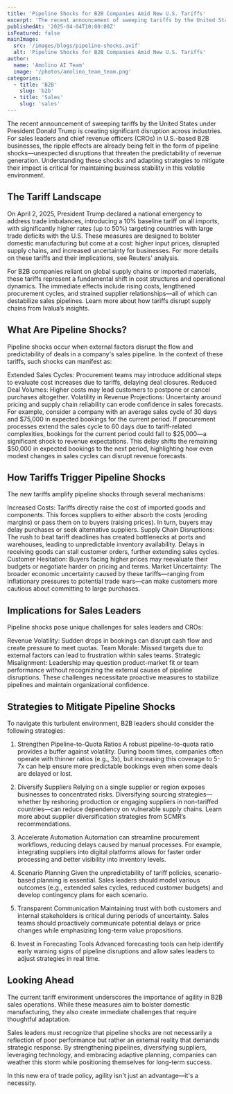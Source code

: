 ```yaml
---
title: 'Pipeline Shocks for B2B Companies Amid New U.S. Tariffs'
excerpt: 'The recent announcement of sweeping tariffs by the United States under President Donald Trump is creating significant disruption across industries. For sales leaders and chief revenue officers (CROs) in U.S.-based B2B businesses, the ripple effects are already being felt in the form of pipeline shocks—unexpected disruptions that threaten the predictability of revenue generation. Understanding these shocks and adapting strategies to mitigate their impact is critical for maintaining business stability in this volatile environment.'
publishedAt: '2025-04-04T10:00:00Z'
isFeatured: false
mainImage:
  src: '/images/blogs/pipeline-shocks.avif'
  alt: 'Pipeline Shocks for B2B Companies Amid New U.S. Tariffs'
author:
  name: 'Amolino AI Team'
  image: '/photos/amolino_team_team.png'
categories:
  - title: 'B2B'
    slug: 'b2b'
  - title: 'Sales'
    slug: 'sales'
---
```

The recent announcement of sweeping tariffs by the United States under President Donald Trump is creating significant disruption across industries. For sales leaders and chief revenue officers (CROs) in U.S.-based B2B businesses, the ripple effects are already being felt in the form of pipeline shocks—unexpected disruptions that threaten the predictability of revenue generation. Understanding these shocks and adapting strategies to mitigate their impact is critical for maintaining business stability in this volatile environment.

## The Tariff Landscape

On April 2, 2025, President Trump declared a national emergency to address trade imbalances, introducing a 10% baseline tariff on all imports, with significantly higher rates (up to 50%) targeting countries with large trade deficits with the U.S. These measures are designed to bolster domestic manufacturing but come at a cost: higher input prices, disrupted supply chains, and increased uncertainty for businesses. For more details on these tariffs and their implications, see Reuters' analysis.

For B2B companies reliant on global supply chains or imported materials, these tariffs represent a fundamental shift in cost structures and operational dynamics. The immediate effects include rising costs, lengthened procurement cycles, and strained supplier relationships—all of which can destabilize sales pipelines. Learn more about how tariffs disrupt supply chains from Ivalua’s insights.

## What Are Pipeline Shocks?

Pipeline shocks occur when external factors disrupt the flow and predictability of deals in a company's sales pipeline. In the context of these tariffs, such shocks can manifest as:

Extended Sales Cycles: Procurement teams may introduce additional steps to evaluate cost increases due to tariffs, delaying deal closures.
Reduced Deal Volumes: Higher costs may lead customers to postpone or cancel purchases altogether.
Volatility in Revenue Projections: Uncertainty around pricing and supply chain reliability can erode confidence in sales forecasts.
For example, consider a company with an average sales cycle of 30 days and $75,000 in expected bookings for the current period. If procurement processes extend the sales cycle to 60 days due to tariff-related complexities, bookings for the current period could fall to $25,000—a significant shock to revenue expectations. This delay shifts the remaining $50,000 in expected bookings to the next period, highlighting how even modest changes in sales cycles can disrupt revenue forecasts.

## How Tariffs Trigger Pipeline Shocks

The new tariffs amplify pipeline shocks through several mechanisms:

Increased Costs: Tariffs directly raise the cost of imported goods and components. This forces suppliers to either absorb the costs (eroding margins) or pass them on to buyers (raising prices). In turn, buyers may delay purchases or seek alternative suppliers.
Supply Chain Disruptions: The rush to beat tariff deadlines has created bottlenecks at ports and warehouses, leading to unpredictable inventory availability. Delays in receiving goods can stall customer orders, further extending sales cycles.
Customer Hesitation: Buyers facing higher prices may reevaluate their budgets or negotiate harder on pricing and terms.
Market Uncertainty: The broader economic uncertainty caused by these tariffs—ranging from inflationary pressures to potential trade wars—can make customers more cautious about committing to large purchases.

## Implications for Sales Leaders

Pipeline shocks pose unique challenges for sales leaders and CROs:

Revenue Volatility: Sudden drops in bookings can disrupt cash flow and create pressure to meet quotas.
Team Morale: Missed targets due to external factors can lead to frustration within sales teams.
Strategic Misalignment: Leadership may question product-market fit or team performance without recognizing the external causes of pipeline disruptions.
These challenges necessitate proactive measures to stabilize pipelines and maintain organizational confidence.

## Strategies to Mitigate Pipeline Shocks

To navigate this turbulent environment, B2B leaders should consider the following strategies:

1. Strengthen Pipeline-to-Quota Ratios
A robust pipeline-to-quota ratio provides a buffer against volatility. During boom times, companies often operate with thinner ratios (e.g., 3x), but increasing this coverage to 5-7x can help ensure more predictable bookings even when some deals are delayed or lost.

2. Diversify Suppliers
Relying on a single supplier or region exposes businesses to concentrated risks. Diversifying sourcing strategies—whether by reshoring production or engaging suppliers in non-tariffed countries—can reduce dependency on vulnerable supply chains. Learn more about supplier diversification strategies from SCMR’s recommendations.

3. Accelerate Automation
Automation can streamline procurement workflows, reducing delays caused by manual processes. For example, integrating suppliers into digital platforms allows for faster order processing and better visibility into inventory levels.

4. Scenario Planning
Given the unpredictability of tariff policies, scenario-based planning is essential. Sales leaders should model various outcomes (e.g., extended sales cycles, reduced customer budgets) and develop contingency plans for each scenario.

5. Transparent Communication
Maintaining trust with both customers and internal stakeholders is critical during periods of uncertainty. Sales teams should proactively communicate potential delays or price changes while emphasizing long-term value propositions.

6. Invest in Forecasting Tools
Advanced forecasting tools can help identify early warning signs of pipeline disruptions and allow sales leaders to adjust strategies in real time.

## Looking Ahead

The current tariff environment underscores the importance of agility in B2B sales operations. While these measures aim to bolster domestic manufacturing, they also create immediate challenges that require thoughtful adaptation.

Sales leaders must recognize that pipeline shocks are not necessarily a reflection of poor performance but rather an external reality that demands strategic response. By strengthening pipelines, diversifying suppliers, leveraging technology, and embracing adaptive planning, companies can weather this storm while positioning themselves for long-term success.

In this new era of trade policy, agility isn't just an advantage—it's a necessity.